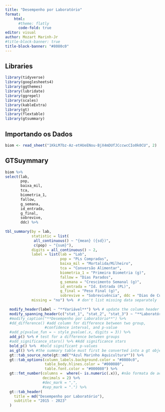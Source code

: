 ```yaml
---
title: "Desempenho por Laboratório"
format: 
    html:
      #theme: flatly
      code-fold: true
editor: visual
author: Mozart Marinh-Jr
#title-block-banner: true
title-block-banner: "#8080c0"
---
```


## Libraries

```r

library(tidyverse)
library(googlesheets4)
library(ggthemes)
library(lubridate)
library(ggrepel)
library(scales)
library(kableExtra)
library(gt)
library(flextable)
library(gtsummary)
```

## Importando os Dados

```r
biom <- read_sheet("1KkLM7bz-Az-etHUeENou-BjX4mDUfJCccwcCIo0k0CU", 2)
```

## GTSuymmary

```r
biom %>% 
select(lab, 
       pop, 
       baixa_mil, 
       tca, 
       biometria_1, 
       fallow, 
       g_semana, 
       id_entrada, 
       g_final,
       sobrevive, 
       ddc) %>% 
 
tbl_summary(by = lab,
            statistic = list(
             all_continuous() ~ "{mean} ({sd})",
             c(pop) ~ "{sum}"),
            digits = all_continuous() ~ 2,
            label = list(lab = "Lab", 
                         pop = "PLs Compradas", 
                         baixa_mil = "Mortalida/Milheiro", 
                         tca = "Conversão Alimentar", 
                         biometria_1 = "Primeira Biometria (g)",
                         fallow = "Dias Parados",
                         g_semana = "Crescimento Semanal (g)", 
                         id_entrada = "Id. Entrada (PL)", 
                         g_final = "Peso Final (g)",
                         sobrevive = "Sobrevivência", ddc = "Dias de Cultivo"),
            missing = "no") %>%  # don't list missing data separately
  
  modify_header(label ~ "**Variável**") %>% # update the column header
  modify_spanning_header(c("stat_1", "stat_2", "stat_3") ~ "**Laboratório**") %>%
  #modify_caption("**Desempenho por Laboratório**") %>%
  #dd_difference() #add column for difference between two group, 
                  #confidence interval, and p-value
  #add_p(pvalue_fun = ~ style_pvalue(.x, digits = 3)) %>% 
  add_p() %>% # test for a difference between groups
  #add_significance_stars() %>% #Add significance stars
  bold_p() %>%  #bold significant p-values
  as_gt() %>% #the summary table must first be converted into a gt object
  gt::tab_source_note(gt::md("*Azul Marinho Aquicultura*")) %>% 
  gt::tab_options(column_labels.background.color = "#8080c0",
                  table_body.hlines.color = "#000080",
                  table.font.color = "#000080") %>% 
  gt::fmt_number(columns =  where(~ is.numeric(.x)), #não formata de acordo
                 decimals = 2) %>% 
                 #dec_mark = ",",
                 #sep_mark = ".") %>% 
  gt::tab_header(
    title = md("Desempenho por Laboratório"),
    subtitle = "2015 - 2023"
  )

```
